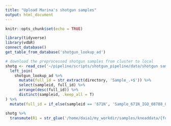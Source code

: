 ```yaml
---
title: "Upload Marina's shotgun samples"
output: html_document
---
```


```r
knitr::opts_chunk$set(echo = TRUE)
```

```r
library(tidyverse)
library(vdbR)
connect_database()
get_table_from_database('shotgun_lookup_ad')
```

```r
# download the preprocessed shotgun samples from cluster to local
shotg <- read_csv('~/pipeline/scripts/shotgun_pipeline/data/shotgun samples and collection date relative to HCT_4_13_22.csv') %>% 
  left_join(
    shotgun_lookup_ad %>% 
      mutate(full_id = str_extract(directory, 'Sample_.+$')) %>% 
      select(sampleid, full_id) %>% 
      arrange(desc(full_id)) %>% 
      distinct(sampleid, .keep_all = T)
) %>% 
  mutate(full_id = if_else(sampleid == '671N', 'Sample_671N_IGO_08788_C_45', full_id))

shotg %>% 
  transmute(R1 = str_glue('/home/daia1/my_workdir/samples/kneaddata/{full_id}_knead_paired_1.fastq.gz'))
  
```

